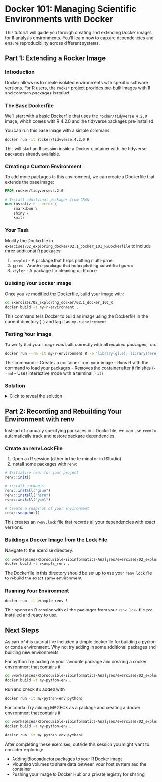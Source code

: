 # Docker 101: Managing Scientific Environments with Docker

This tutorial will guide you through creating and extending Docker images for R analysis environments. You'll learn how to capture dependencies and ensure reproducibility across different systems.

## Part 1: Extending a Rocker Image

### Introduction
Docker allows us to create isolated environments with specific software versions. For R users, the `rocker` project provides pre-built images with R and common packages installed.

### The Base Dockerfile
We'll start with a basic Dockerfile that uses the `rocker/tidyverse:4.2.0` image, which comes with R 4.2.0 and the tidyverse packages pre-installed.

You can run this base image with a simple command:

```bash
docker run -it rocker/tidyverse:4.2.0 R
```

This will start an R session inside a Docker container with the tidyverse packages already available.

### Creating a Custom Environment

To add more packages to this environment, we can create a Dockerfile that extends the base image:

```dockerfile
FROM rocker/tidyverse:4.2.0

# Install additional packages from CRAN
RUN install2.r --error \
    rmarkdown \
    shiny \
    knitr
```

### Your Task
Modify the Dockerfile in `exercises/02_exploring_docker/02.1_docker_101_R/Dockerfile` to include three additional R packages:

1. `cowplot` - A package that helps plotting multi-panel
2. `ggsci` - Another package that helps plotting scientific figures
3. `styler` - A package for cleaning up R code

### Building Your Docker Image
Once you've modified the Dockerfile, build your image with:

```bash
cd exercises/02_exploring_docker/02.1_docker_101_R
docker build -t my-r-environment .
```

This command tells Docker to build an image using the Dockerfile in the current directory (`.`) and tag it as `my-r-environment`.

### Testing Your Image
To verify that your image was built correctly with all required packages, run:

```bash
docker run --rm -it my-r-environment R -e "library(glue); library(here); library(yaml); cat('All packages loaded successfully!\n')"
```

This command:
- Creates a container from your image
- Runs R with the command to load your packages
- Removes the container after it finishes (`--rm`)
- Uses interactive mode with a terminal (`-it`)

### Solution

<details>
<summary>Click to reveal the solution</summary>

```dockerfile
FROM rocker/tidyverse:4.2.0

# Install additional packages from CRAN
RUN install2.r --error \
    rmarkdown \
    shiny \
    knitr \
    glue \
    here \
    yaml
```
</details>

## Part 2: Recording and Rebuilding Your Environment with renv

Instead of manually specifying packages in a Dockerfile, we can use `renv` to automatically track and restore package dependencies.

### Create an renv Lock File

1. Open an R session (either in the terminal or in RStudio)
2. Install some packages with `renv`:

```R
# Initialize renv for your project
renv::init()

# Install packages
renv::install("glue")
renv::install("here")
renv::install("yaml")

# Create a snapshot of your environment
renv::snapshot()
```

This creates an `renv.lock` file that records all your dependencies with exact versions.

### Building a Docker Image from the Lock File

Navigate to the exercise directory:

```bash
cd /workspaces/Reproducible-Bioinformatics-Analyses/exercises/02_exploring_docker/02.1_rebuilding_your_R_environment
docker build -t example_renv .
```

The Dockerfile in this directory should be set up to use your `renv.lock` file to rebuild the exact same environment.

### Running Your Environment

```bash
docker run -it example_renv R
```

This opens an R session with all the packages from your `renv.lock` file pre-installed and ready to use.

## Next Steps

As part of this tutorial I've included a simple dockerfile for building a python or conda environment. Why not try adding in some additional packages and building new environments 

For python Try adding as your favourite package and creating a docker environment that contains it
```bash
cd /workspaces/Reproducible-Bioinformatics-Analyses/exercises/02_exploring_docker/02.2_docker_101_python
docker build -t my-python-env .
```
Run and check it's added with
```bash
docker run -it my-python-env python3 
```

For conda. Try adding MAGECK as a package and creating a docker environment that contains it
```bash
cd /workspaces/Reproducible-Bioinformatics-Analyses/exercises/02_exploring_docker/02.2_docker_101_python
docker build -t my-python-env .
```

```bash
docker run -it my-python-env python3 
```



After completing these exercises, outside this session you might want to consider exploring:

- Adding Bioconductor packages to your R Docker image
- Mounting volumes to share data between your host system and the container
- Pushing your image to Docker Hub or a private registry for sharing
